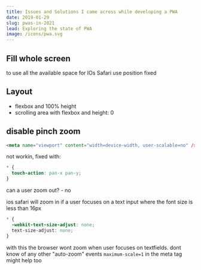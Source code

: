 ```yaml
---
title: Issues and Solutions I came across while developing a PWA
date: 2019-01-29
slug: pwas-in-2021
lead: Exploring the state of PWA
image: /icons/pwa.svg
---
```


## Fill whole screen

to use all the available space for IOs Safari use position fixed

## Layout

- flexbox and 100% height
- scrolling area with flexbox and height: 0

## disable pinch zoom

```html
<meta name="viewport" content="width=device-width, user-scalable=no" />
```

not workin, fixed with:

```css
* {
  touch-action: pan-x pan-y;
}
```

can a user zoom out? - no

ios safari will zoom in if a user focuses on a text input where the font size is less than 16px

```css
* {
  -webkit-text-size-adjust: none;
  text-size-adjust: none;
}
```

with this the browser wont zoom when user focuses on textfields. dont know of any other "auto-zoom" events
`maximum-scale=1` in the meta tag might help too
